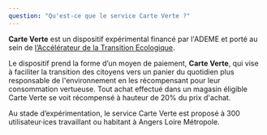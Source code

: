 ```yaml
---
question: "Qu'est-ce que le service Carte Verte ?"
---
```

**Carte Verte** est un dispositif expérimental financé par l'ADEME et porté au sein de [l’Accélérateur de la Transition Ecologique](https://beta.gouv.fr/incubateurs/ademe.html). 

Le dispositif prend la forme d’un moyen de paiement, **Carte Verte**, qui vise à faciliter la transition des citoyens vers un panier du quotidien plus responsable de l'environnement en les récompensant pour leur consommation vertueuse. Tout achat effectué dans un magasin éligible Carte Verte se voit récompensé à hauteur de 20% du prix d'achat.

Au stade d’expérimentation, le service Carte Verte est proposé à 300 utilisateur·ices travaillant ou habitant à Angers Loire Métropole.
